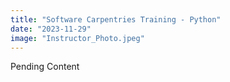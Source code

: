 ```yaml
---
title: "Software Carpentries Training - Python"
date: "2023-11-29"
image: "Instructor_Photo.jpeg"
---
```

Pending Content